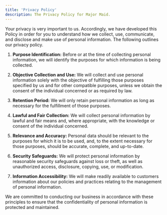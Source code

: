 ```yaml
---
title: 'Privacy Policy'
description: The Privacy Policy for Major Maid.
---
```


Your privacy is very important to us. Accordingly, we have developed this Policy in order for you to understand how we collect, use, communicate, and disclose and make use of personal information. The following outlines our privacy policy.

1. **Purpose Identification:** Before or at the time of collecting personal information, we will identify the purposes for which information is being collected.

2. **Objective Collection and Use:** We will collect and use personal information solely with the objective of fulfilling those purposes specified by us and for other compatible purposes, unless we obtain the consent of the individual concerned or as required by law.

3. **Retention Period:** We will only retain personal information as long as necessary for the fulfillment of those purposes.

4. **Lawful and Fair Collection:** We will collect personal information by lawful and fair means and, where appropriate, with the knowledge or consent of the individual concerned.

5. **Relevance and Accuracy:** Personal data should be relevant to the purposes for which it is to be used, and, to the extent necessary for those purposes, should be accurate, complete, and up-to-date.

6. **Security Safeguards:** We will protect personal information by reasonable security safeguards against loss or theft, as well as unauthorized access, disclosure, copying, use, or modification.

7. **Information Accessibility:** We will make readily available to customers information about our policies and practices relating to the management of personal information.

We are committed to conducting our business in accordance with these principles to ensure that the confidentiality of personal information is protected and maintained.